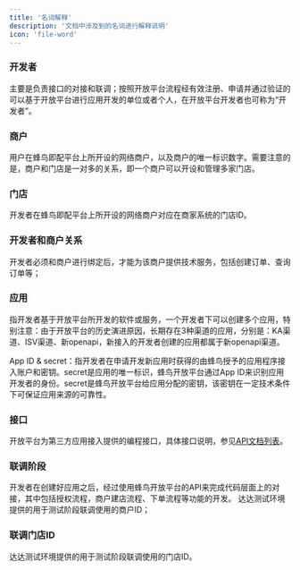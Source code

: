 ```yaml
---
title: '名词解释'
description: '文档中涉及到的名词进行解释说明'
icon: 'file-word'
---
```


### 开发者

主要是负责接口的对接和联调；按照开放平台流程经有效注册、申请并通过验证的可以基于开放平台进行应用开发的单位或者个人，在开放平台开发者也可称为“开发者”。

### 商户

用户在蜂鸟即配平台上所开设的网络商户，以及商户的唯一标识数字。需要注意的是，商户和门店是一对多的关系，即一个商户可以开设和管理多家门店。

### 门店

开发者在蜂鸟即配平台上所开设的网络商户对应在商家系统的门店ID。

### 开发者和商户关系

开发者必须和商户进行绑定后，才能为该商户提供技术服务，包括创建订单、查询订单等；

### 应用

指开发者基于开放平台所开发的软件或服务，一个开发者下可以创建多个应用，特别注意：由于开放平台的历史演进原因，长期存在3种渠道的应用，分别是：KA渠道、ISV渠道、新openapi，新接入的开发者创建的应用都属于新openapi渠道。

App ID & secret：指开发者在申请开发新应用时获得的由蜂鸟授予的应用程序接入账户和密钥。secret是应用的唯一标识，蜂鸟开放平台通过App ID来识别应用开发者的身份。secret是蜂鸟开放平台给应用分配的密钥，该密钥在一定技术条件下可保证应用来源的可靠性。

### 接口

开放平台为第三方应用接入提供的编程接口，具体接口说明，参见[API文档列表](/api-reference/introduction)。

### 联调阶段

开发者在创建好应用之后，经过使用蜂鸟开放平台的API来完成代码层面上的对接，其中包括授权流程，商户建店流程、下单流程等功能的开发。
达达测试环境提供的用于测试阶段联调使用的商户ID；

### 联调门店ID

达达测试环境提供的用于测试阶段联调使用的门店ID。



